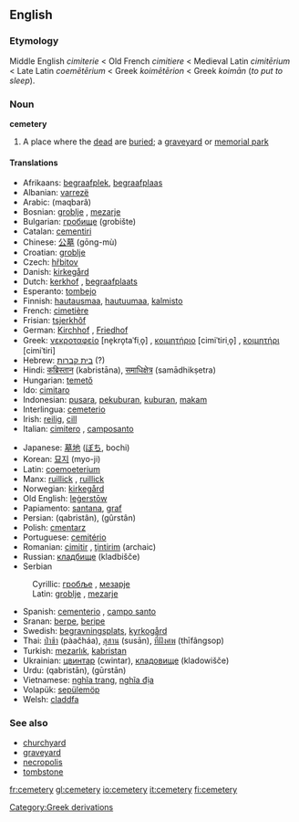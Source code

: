 ==English==
===Etymology===
Middle English ''cimiterie'' < Old French ''cimitiere'' < Medieval Latin ''cimitērium'' < Late Latin ''coemētērium'' < Greek  ''koimētērion'' < Greek ''koimān'' (''to put to sleep'').
===Noun===
{{wikipedia}}
'''cemetery'''
#A place where the [[dead]] are [[buried]]; a [[graveyard]] or [[memorial park]]
====Translations==== 
{{top}}
*Afrikaans: [[begraafplek]], [[begraafplaas]]
*Albanian: [[varrezë]] {{f}}
*Arabic: {{ARchar|[[مقبرة]]}} (maqbarâ)
*Bosnian: [[groblje#Bosnian|groblje]] {{n}}, [[mezarje#Bosnian|mezarje]] {{n}}
*Bulgarian: [[гробище]] (grobište)
*Catalan: [[cementiri]]
*Chinese: [[公墓]] (gōng-mù)
*Croatian: [[groblje#Croatian|groblje]] {{n}}
*Czech: [[hřbitov]] {{m}}
*Danish: [[kirkegård]]
*Dutch: [[kerkhof]] {{n}}, [[begraafplaats]]
*Esperanto: [[tombejo]]
*Finnish: [[hautausmaa]], [[hautuumaa]], [[kalmisto]]
*French: [[cimetière]] {{m}}
*Frisian: [[tsjerkhôf]] {{n}}
*German: [[Kirchhof]] {{m}}, [[Friedhof]] {{m}}
*Greek: [[νεκροταφείο]] [ne̞kro̞taˈfiˌo̞] {{n}}, [[κοιμητήριο]] [cimiˈtiriˌo̞] {{n}}, [[κοιμητήρι]] [cimiˈtiri] {{n}}
*Hebrew: [[בית קברות]] (?)
*Hindi: [[कब्रिस्तान]] (kabristāna), [[समाधिक्षेत्र]] (samādhikṣetra)
*Hungarian: [[temető]]
*Ido: [[cimitaro]]
*Indonesian: [[pusara]], [[pekuburan]], [[kubur|kuburan]], [[makam]] 
*Interlingua: [[cemeterio]] 
*Irish: [[reilig]], [[cill]]
*Italian: [[cimitero]] {{m}}, [[camposanto]]
{{mid}}
*Japanese: [[墓地]] ([[ぼち]], bochi)
*Korean: [[묘지]] (myo-ji)
*Latin: [[coemoeterium]]
*Manx: [[ruillick]] {{f}}, [[ruillick]]
*Norwegian: [[kirkegård]] {{m}}
*Old English: [[legerstow|leġerstōw]] {{f}}
*Papiamento: [[santana]], [[graf]]
*Persian: {{FAchar|[[قبرستان]]}} (qabristân), {{FAchar|[[گورستان]]}} (gûrstân)
*Polish: [[cmentarz]] {{m}}
*Portuguese: [[cemitério]] {{m}}
*Romanian: [[cimitir]] {{n}}, [[ţintirim]] {{n}} (archaic)
*Russian: [[кладбище]] (kladbišče)
*Serbian
:Cyrillic: [[гробље#Serbian|гробље]] {{n}}, [[мезарје#Serbian|мезарје]] {{n}}
:Latin: [[groblje#Serbian|groblje]] {{n}}, [[mezarje#Serbian|mezarje]] {{n}}
*Spanish: [[cementerio]] {{m}}, [[campo santo]]
*Sranan: [[berpe]], [[beripe]]
*Swedish: [[begravningsplats]], [[kyrkogård]]
*Thai: [[ป่าช้า]] (pàačháa), [[สุสาน]] (susān), [[ที่ฝังศพ]] (thīfângsop)
*Turkish: [[mezarlık]], [[kabristan]]
*Ukrainian: [[цвинтар]] (cwintar), [[кладовище]] (kladowišče)
*Urdu: {{FAchar|[[قبرستان]]}} (qabristān), {{FAchar|[[گورستان]]}} (gūrstān)
*Vietnamese: [[nghĩa trang]], [[nghĩa địa]]
*Volapük: [[sepülemöp]]
*Welsh: [[claddfa]]
{{bottom}}

===See also===
*[[churchyard]]
*[[graveyard]]
*[[necropolis]]
*[[tombstone]]
[[Category:Greek derivations]]

[[fr:cemetery]]
[[gl:cemetery]]
[[io:cemetery]]
[[it:cemetery]]
[[fi:cemetery]]